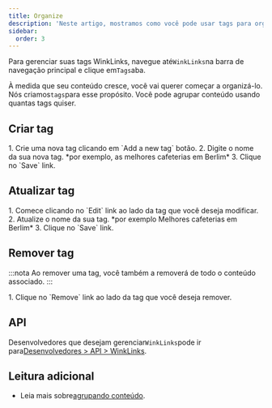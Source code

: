```yaml
---
title: Organize
description: 'Neste artigo, mostramos como você pode usar tags para organizar seu conteúdo.'
sidebar:
  order: 3
---
```


Para gerenciar suas tags WinkLinks, navegue até`WinkLinks`na barra de navegação principal e clique em`Tags`aba.

À medida que seu conteúdo cresce, você vai querer começar a organizá-lo. Nós criamos`tags`para esse propósito. Você pode agrupar conteúdo usando quantas tags quiser.

## Criar tag

<Steps>
  1. Crie uma nova tag clicando em `Add a new tag` botão.
  2. Digite o nome da sua nova tag. *por exemplo, as melhores cafeterias em Berlim*
  3. Clique no `Save` link.
</Steps>


## Atualizar tag

<Steps>
  1. Comece clicando no `Edit` link ao lado da tag que você deseja modificar.
  2. Atualize o nome da sua tag. *por exemplo Melhores cafeterias em Berlim*
  3. Clique no `Save` link.
</Steps>


## Remover tag

:::nota
Ao remover uma tag, você também a removerá de todo o conteúdo associado.
:::

<Steps>
  1. Clique no `Remove` link ao lado da tag que você deseja remover.
</Steps>


## API

Desenvolvedores que desejam gerenciar`WinkLinks`pode ir para[Desenvolvedores > API > WinkLinks](/developers/apis/#winklinks-api).

## Leitura adicional

* Leia mais sobre[agrupando conteúdo](/link-manager/content#grouping-content).

